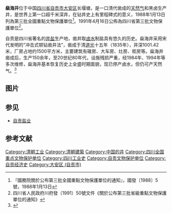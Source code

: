{{coord|29|22|37|N|104|47|08|E|display=title|scale:10000}}
{{msg:四川省文物保護單位
|名稱 = 燊海井
|編號 = 57
|圖片 = Zigong Shenhai Jing 2014.04.23 18-52-27.jpg
|級別 = 103
|分類 = 
|時代 = 清
|地点 = [[四川省|四川省]][[自貢市|自貢市]]
|坐標 =
|登錄 = 1988年1月13日
}}
{{msg:四川省文物保護單位
|名稱 = 燊海井
|編號 = 90
|圖片 = 
|級別 = S3
|分類 = 
|時代 = [[清代|清代]]
|地点 = [[四川省|四川省]][[自貢市|自貢市]][[大安区_(自贡市)|大安區]]
|坐標 =
|登錄 = 1991年4月16日
}}
'''燊海井'''位于中国[[四川省|四川省]][[自贡市|自贡市]][[大安区_(自贡市)|大安区]]长堰塘，是一口清代凿成的[[天然气|天然气]]和黑卤生产井，是世界上第一口超千米深井，在钻井史上有里程碑式的意义，1988年1月13日列為第三批全國重點文物保護單位<ref>『國務院關於公布第三批全國重點文物保護單位的通知』，國發〔1988〕5號，1988年1月13日</ref>。1991年4月16日公佈為四川省第三批文物保護單位<ref>四川省人民政府川府發（1991）50號文件《關於公布第三批省級重點文物保護單位的通知》</ref>。

自贡是四川省著名的[[井盐|井盐]]生产地，凿井取[[盐卤|卤水]]制盐具有悠久的历史。燊海井采用宋代发明的“冲击式顿钻凿井法”，凿成于清[[道光|道光]]十五年（1835年），井深1001.42米，厂房占地约1500平方米，主要建筑有碓房、大车房、灶房、柜房等。燊海井凿成后，生产150余年，至20世纪80年代，设施残损严重，经1984年、1994年等多次维修，燊海井基本恢复历史上全盛时期面貌，现已停产卤水，但仍可产天然气。<ref>{{Cite book |title=全国重点文物保护单位（第一至第五批）·第Ⅲ卷 |publisher=文物出版社 |year=2004 |isbn=7-5010-1525-2 |pages=81 }}</ref>

== 图片 ==

{{Gallery
|width = 300
|height = 
|lines = 1
|File:Zigong Shenhai Jing 2014.04.23 18-50-09.jpg|
|File:Zigong Shenhai Jing 2014.04.23 18-51-16.jpg|
|File:Zigong Shenhai Jing 2014.04.23 18-56-23.jpg|
}}

== 参见 ==
*[[自贡盐业|自贡盐业]]
==参考文献==
{{commonscat|Shenhai Well}}
{{Reflist|2}}
{{四川全国重点文物保护单位}}
[[Category:清朝工业|Category:清朝工业]]
[[Category:清朝建築|Category:清朝建築]]
[[Category:中国的井|Category:中国的井]]
[[Category:四川全国重点文物保护单位|Category:四川全国重点文物保护单位]]
[[Category:四川工业史|Category:四川工业史]]
[[Category:自贡文物保护单位|Category:自贡文物保护单位]]
[[Category:自贡经济史|Category:自贡经济史]]
[[Category:大安区_(自贡市)|Category:大安区 (自贡市)]]